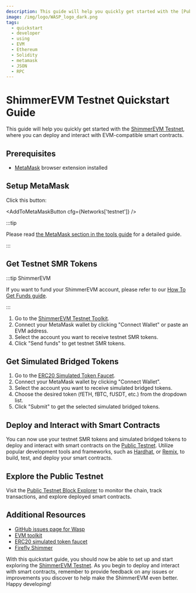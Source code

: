 ```yaml
---
description: This guide will help you quickly get started with the [Public Testnet](/build/networks-endpoints/#public-testnet)
image: /img/logo/WASP_logo_dark.png
tags:
  - quickstart
  - developer
  - using
  - EVM
  - Ethereum
  - Solidity
  - metamask
  - JSON
  - RPC
---
```



# ShimmerEVM Testnet Quickstart Guide

This guide will help you quickly get started with the [ShimmerEVM Testnet](/build/networks-endpoints/#shimmerevm-testnet), where you can deploy and interact with EVM-compatible smart contracts.

## Prerequisites

- [MetaMask](https://metamask.io/) browser extension installed

## Setup MetaMask

Click this button:

<AddToMetaMaskButton cfg={Networks['testnet']} />

:::tip

Please read [the MetaMask  section in the tools guide](tools.mdx#metamask) for a detailed guide.

:::

## Get Testnet SMR Tokens

:::tip ShimmerEVM

If you want to fund your ShimmerEVM account, please refer to our [How To Get Funds guide](../how-tos/send-funds-from-L1-to-L2.mdx).

:::

1. Go to the [ShimmerEVM Testnet Toolkit](https://evm-toolkit.evm.testnet.shimmer.network/).
2. Connect your MetaMask wallet by clicking "Connect Wallet" or paste an EVM address.
3. Select the account you want to receive testnet SMR tokens.
4. Click "Send funds" to get testnet SMR tokens.

## Get Simulated Bridged Tokens

1. Go to the [ERC20 Simulated Token Faucet](https://evm-faucet.testnet.shimmer.network/).
2. Connect your MetaMask wallet by clicking "Connect Wallet".
3. Select the account you want to receive simulated bridged tokens.
4. Choose the desired token (fETH, fBTC, fUSDT, etc.) from the dropdown list.
5. Click "Submit" to get the selected simulated bridged tokens.

## Deploy and Interact with Smart Contracts

You can now use your testnet SMR tokens and simulated bridged tokens to deploy and interact with smart contracts on the [Public Testnet](/build/networks-endpoints/#public-testnet). Utilize popular development tools and frameworks, such as [Hardhat](https://hardhat.org/), or [Remix](https://remix.ethereum.org/), to build, test, and deploy your smart contracts.

## Explore the Public Testnet

Visit the [Public Testnet Block Explorer](https://explorer.evm.testnet.shimmer.network/) to monitor the chain, track transactions, and explore deployed smart contracts.

## Additional Resources

- [GitHub issues page for Wasp](https://github.com/iotaledger/wasp/issues)
- [EVM toolkit](https://evm-toolkit.evm.testnet.shimmer.network/)
- [ERC20 simulated token faucet](https://evm-faucet.testnet.shimmer.network)
- [Firefly Shimmer](https://firefly.iota.org)

With this quickstart guide, you should now be able to set up and start exploring the [ShimmerEVM Testnet](/build/networks-endpoints/#shimmerevm-testnet). As you begin to deploy and interact with smart contracts, remember to provide feedback on any issues or improvements you discover to help make the ShimmerEVM even better. Happy developing!
